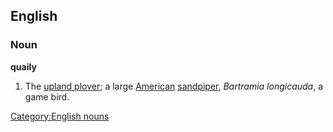 ==English==
===Noun===
'''quaily'''
#The [[upland plover]]; a large [[American]] [[sandpiper]], ''Bartramia longicauda'', a game bird.
[[Category:English nouns]]